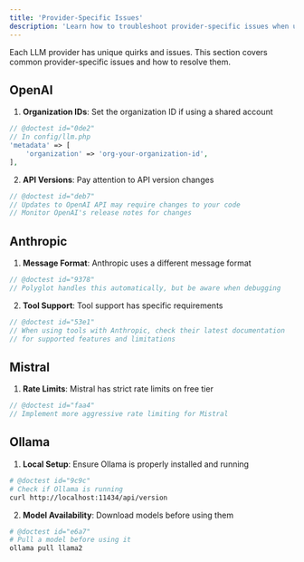 ```yaml
---
title: 'Provider-Specific Issues'
description: 'Learn how to troubleshoot provider-specific issues when using Polyglot.'
---
```


Each LLM provider has unique quirks and issues. This section covers common provider-specific issues and how to resolve them.


## OpenAI

1. **Organization IDs**: Set the organization ID if using a shared account
```php
// @doctest id="0de2"
// In config/llm.php
'metadata' => [
    'organization' => 'org-your-organization-id',
],
```

2. **API Versions**: Pay attention to API version changes
```php
// @doctest id="deb7"
// Updates to OpenAI API may require changes to your code
// Monitor OpenAI's release notes for changes
```

## Anthropic

1. **Message Format**: Anthropic uses a different message format
```php
// @doctest id="9378"
// Polyglot handles this automatically, but be aware when debugging
```

2. **Tool Support**: Tool support has specific requirements
```php
// @doctest id="53e1"
// When using tools with Anthropic, check their latest documentation
// for supported features and limitations
```

## Mistral

1. **Rate Limits**: Mistral has strict rate limits on free tier
```php
// @doctest id="faa4"
// Implement more aggressive rate limiting for Mistral
```


## Ollama

1. **Local Setup**: Ensure Ollama is properly installed and running
```bash
# @doctest id="9c9c"
# Check if Ollama is running
curl http://localhost:11434/api/version
```

2. **Model Availability**: Download models before using them
```bash
# @doctest id="e6a7"
# Pull a model before using it
ollama pull llama2
```
